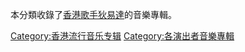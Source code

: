 本分類收錄了[[香港|香港]][[歌手|歌手]][[狄易達|狄易達]]的音樂專輯。
[[Category:香港流行音乐专辑|Category:香港流行音乐专辑]]
[[Category:各演出者音樂專輯|Category:各演出者音樂專輯]]